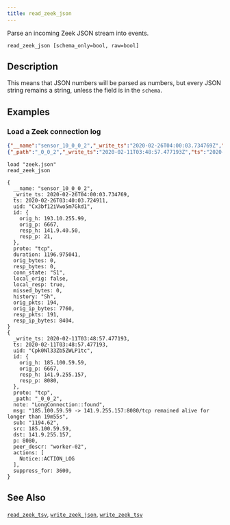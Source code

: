 ```yaml
---
title: read_zeek_json
---
```


Parse an incoming Zeek JSON stream into events.

```tql
read_zeek_json [schema_only=bool, raw=bool]
```

## Description


<SchemaOnlyOption />

<RawOption />

This means that JSON numbers will be parsed as numbers,
but every JSON string remains a string, unless the field is in the `schema`.

## Examples

### Load a Zeek connection log

```json title="zeek.json"
{"__name":"sensor_10_0_0_2","_write_ts":"2020-02-26T04:00:03.734769Z","ts":"2020-02-26T03:40:03.724911Z","uid":"Cx3bf12iVwo5m7Gkd1","id.orig_h":"193.10.255.99","id.orig_p":6667,"id.resp_h":"141.9.40.50","id.resp_p":21,"proto":"tcp","duration":1196.975041,"orig_bytes":0,"resp_bytes":0,"conn_state":"S1","local_orig":false,"local_resp":true,"missed_bytes":0,"history":"Sh","orig_pkts":194,"orig_ip_bytes":7760,"resp_pkts":191,"resp_ip_bytes":8404}
{"_path":"_0_0_2","_write_ts":"2020-02-11T03:48:57.477193Z","ts":"2020-02-11T03:48:57.477193Z","uid":"Cpk0Nl33Zb5ZWLP1tc","id.orig_h":"185.100.59.59","id.orig_p":6667,"id.resp_h":"141.9.255.157","id.resp_p":8080,"proto":"tcp","note":"LongConnection::found","msg":"185.100.59.59 -> 141.9.255.157:8080/tcp remained alive for longer than 19m55s","sub":"1194.62","src":"185.100.59.59","dst":"141.9.255.157","p":8080,"peer_descr":"worker-02","actions":["Notice::ACTION_LOG"],"suppress_for":3600}
```

```tql
load "zeek.json"
read_zeek_json
```

```tql
{
  __name: "sensor_10_0_0_2",
  _write_ts: 2020-02-26T04:00:03.734769,
  ts: 2020-02-26T03:40:03.724911,
  uid: "Cx3bf12iVwo5m7Gkd1",
  id: {
    orig_h: 193.10.255.99,
    orig_p: 6667,
    resp_h: 141.9.40.50,
    resp_p: 21,
  },
  proto: "tcp",
  duration: 1196.975041,
  orig_bytes: 0,
  resp_bytes: 0,
  conn_state: "S1",
  local_orig: false,
  local_resp: true,
  missed_bytes: 0,
  history: "Sh",
  orig_pkts: 194,
  orig_ip_bytes: 7760,
  resp_pkts: 191,
  resp_ip_bytes: 8404,
}
{
  _write_ts: 2020-02-11T03:48:57.477193,
  ts: 2020-02-11T03:48:57.477193,
  uid: "Cpk0Nl33Zb5ZWLP1tc",
  id: {
    orig_h: 185.100.59.59,
    orig_p: 6667,
    resp_h: 141.9.255.157,
    resp_p: 8080,
  },
  proto: "tcp",
  _path: "_0_0_2",
  note: "LongConnection::found",
  msg: "185.100.59.59 -> 141.9.255.157:8080/tcp remained alive for longer than 19m55s",
  sub: "1194.62",
  src: 185.100.59.59,
  dst: 141.9.255.157,
  p: 8080,
  peer_descr: "worker-02",
  actions: [
    Notice::ACTION_LOG
  ],
  suppress_for: 3600,
}
```

## See Also

[`read_zeek_tsv`](/references/operators/read_zeek_tsv),
[`write_zeek_json`](/references/operators/write_zeek_json),
[`write_zeek_tsv`](/references/operators/write_zeek_tsv)
